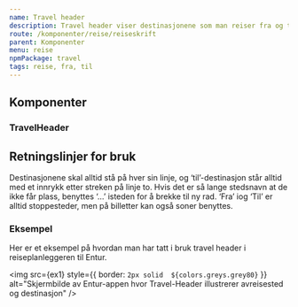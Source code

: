 ```yaml
---
name: Travel header
description: Travel header viser destinasjonene som man reiser fra og til på en visuell måte. Vi benytter den røde streken fra logoen for å understreke identiteten til Entur.
route: /komponenter/reise/reiseskrift
parent: Komponenter
menu: reise
npmPackage: travel
tags: reise, fra, til
---
```



<PageHeader />

<Playground props={travelheader}>
  <TravelHeader from="Bergen" to="Oslo"></TravelHeader>
</Playground>

## Komponenter

### TravelHeader

<ImportStatement imports="TravelHeader" />

<Props of={TravelHeader} />

## Retningslinjer for bruk

Destinasjonene skal alltid stå på hver sin linje, og ‘til’-destinasjon står alltid med et innrykk etter streken på linje to.
Hvis det er så lange stedsnavn at de ikke får plass, benyttes ‘…’ isteden for å brekke til ny rad.
‘Fra’ iog ‘Til’ er alltid stoppesteder, men på billetter kan også soner benyttes.

### Eksempel

Her er et eksempel på hvordan man har tatt i bruk travel header i reiseplanleggeren til Entur.

<img
  src={ex1}
  style={{ border: `2px solid  ${colors.greys.grey80}` }}
  alt="Skjermbilde av Entur-appen hvor Travel-Header illustrerer avreisested og destinasjon"
/>
